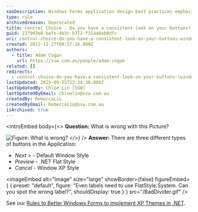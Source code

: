 ```yaml
---
seoDescription: Windows Forms application design best practices emphasize consistent button styles to create a cohesive user experience.
type: rule
archivedreason: Deprecated
title: Control Choice - Do you have a consistent look on your buttons? (Windows Forms Only)
guid: 1179d3e8-bafe-4b3c-b772-f31aa8ab8dfc
uri: control-choice-do-you-have-a-consistent-look-on-your-buttons-windows-forms-only
created: 2012-11-27T08:57:16.000Z
authors:
  - title: Adam Cogan
    url: https://ssw.com.au/people/adam-cogan
related: []
redirects:
  - control-choice-do-you-have-a-consistent-look-on-your-buttons-(windows-forms-only)
lastUpdated: 2025-09-25T12:24:38.000Z
lastUpdatedBy: Chloe Lin [SSW]
lastUpdatedByEmail: chloelin@ssw.com.au
createdBy: RebeccaLiu
createdByEmail: RebeccaLiu@ssw.com.au
isArchived: true
---
```


<introEmbed
  body={<>
**Question:** What is wrong with this Picture?

![Figure: What is wrong?](/InconsistentButtonStyles.jpg)
  </>}
/>
**Answer:** There are three different types of buttons in the Application:

* _Next &gt;_ - Default Window Style
* _Preview_ - .NET Flat Style
* _Cancel_ - Window XP Style


<imageEmbed
  alt="Image"
  size="large"
  showBorder={false}
  figureEmbed={ {
    preset: "default",
    figure: "Even labels need to use FlatStyle.System. Can you spot the wrong label?",
    shouldDisplay: true
  } }
  src="/BadDivider.gif"
/>

See our [Rules to Better Windows Forms to implement XP Themes in .NET](http://www.ssw.com.au/ssw/Standards/Rules/RulesToBetterWindowsForms.aspx#XPThemes).
